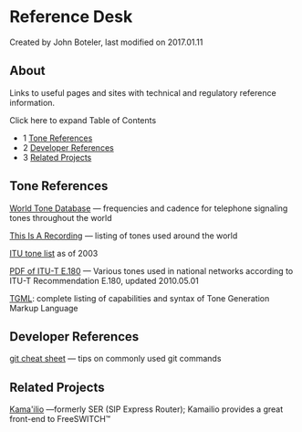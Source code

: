 
# Reference Desk 

 Created by  John Boteler, last modified on 2017.01.11

## About

Links to useful pages and sites with technical and regulatory reference information.

Click here to expand Table of Contents

* 1 [Tone References](#tone-references)
* 2 [Developer References](#developer-references)
* 3 [Related Projects](#related-projects)

## Tone References

[World Tone Database](http://www.3amsystems.com/World%5FTone%5FDatabase) — frequencies and cadence for telephone signaling tones throughout the world

[This Is A Recording](http://www.thisisarecording.com/i-international-phone-signaling-tones.html) — listing of tones used around the world

[ITU tone list](http://www.itu.int/pub/T-SP-OB.781-2003) as of 2003

[PDF of ITU-T E.180](http://www.itu.int/dms%5Fpub/itu-t/opb/sp/T-SP-E.180-2010-PDF-E.pdf) — Various tones used in national networks according to ITU-T Recommendation E.180, updated 2010.05.01

[TGML](../Modules/mod-dptools/mod-dptools:-gentones/TGML_6586573.mdx#lua): complete listing of capabilities and syntax of Tone Generation Markup Language

## Developer References

[git cheat sheet](http://cheat.errtheblog.com/s/git) — tips on commonly used git commands

## Related Projects

[Kama'ilio](https://www.kamailio.org) —formerly SER (SIP Express Router); Kamailio provides a great front-end to FreeSWITCH™


